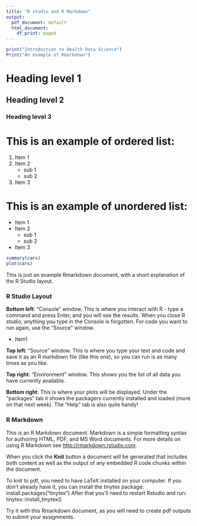 ---
title: "R studio and R Markdown"
output:
  pdf_document: default
  html_document:
    df_print: paged
---

```{r setup}
print("Introduction to Health Data Science")
Print("An example of Rmarkdown")
```

# Heading level 1

## Heading level 2

### Heading level 3

# This is an example of ordered list:
 1. Item 1
 2. Item 2
     + sub 1
     + sub 2
 3. Item 3     
 
# This is an example of unordered list: 
 * Item 1
 * Item 2
     + sub 1
     + sub 2
 * Item 3     


```{r}
summary(cars)
plot(cars)
```

This is just an example Rmarkdown document, with a short explanation of the R Studio layout.

### R Studio Layout

**Bottom left**: "Console" window. This is where you interact with R - type a command and press Enter, and you will see the results. When you close R studio, anything you type in the Console is forgotten. For code you want to run again, use the "Source" window.

* Item1


**Top left**: "Source" window. This is where you type your text and code and save it as an R markdown file (like this one), so you can run is as many times as you like.

**Top right**: "Environment" window. This shows you the list of all data you have currently available.

**Bottom right**: This is where your plots will be displayed. Under the "packages" tab it shows the packagers currently installed and loaded (more on that next week). The "Help" tab is also quite handy!

### R Markdown

This is an R Markdown document. Markdown is a simple formatting syntax for authoring HTML, PDF, and MS Word documents. For more details on using R Markdown see <http://rmarkdown.rstudio.com>.

When you click the **Knit** button a document will be generated that includes both content as well as the output of any embedded R code chunks within the document. 

To knit to pdf, you need to have LaTeX installed on your computer. If you don't already have it, you can install the tinytex package: install.packages("tinytex")
After that you'll need to restart Rstudio and run: tinytex::install_tinytex()

Try it with this Rmarkdown document, as you will need to create pdf outputs to submit your assignments. 



